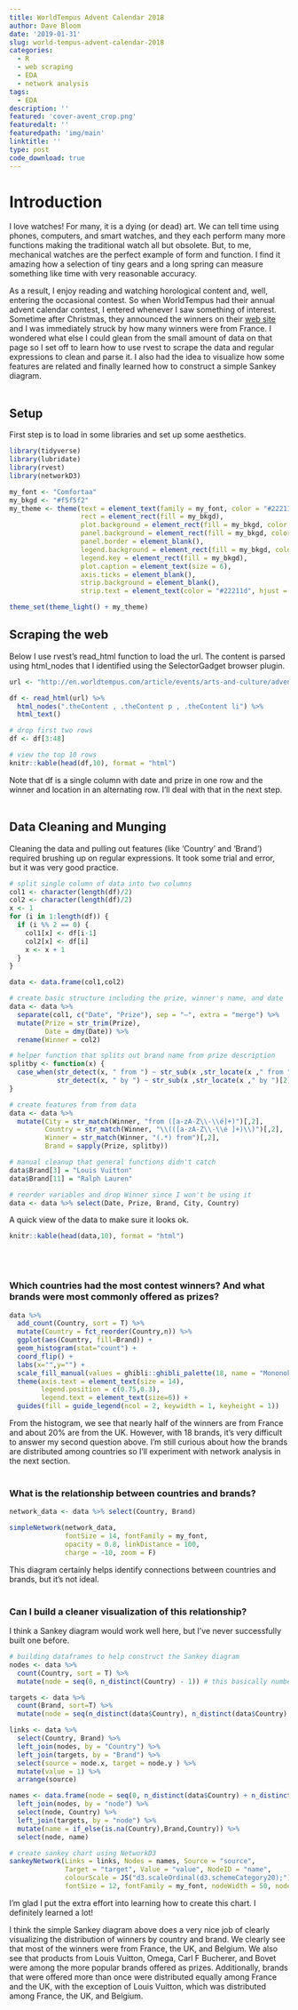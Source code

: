 ```yaml
---
title: WorldTempus Advent Calendar 2018
author: Dave Bloom
date: '2019-01-31'
slug: world-tempus-advent-calendar-2018
categories:
  - R
  - web scraping
  - EDA
  - network analysis
tags:
  - EDA
description: ''
featured: 'cover-avent_crop.png'
featuredalt: ''
featuredpath: 'img/main'
linktitle: ''
type: post
code_download: true
---
```


# Introduction

I love watches! For many, it is a dying (or dead) art. We can tell time using phones, computers, and smart watches, and they each perform many more functions making the traditional watch all but obsolete. But, to me, mechanical watches are the perfect example of form and function. I find it amazing how a selection of tiny gears and a long spring can measure something like time with very reasonable accuracy. 

As a result, I enjoy reading and watching horological content and, well, entering the occasional contest. So when WorldTempus had their annual advent calendar contest, I entered whenever I saw something of interest. Sometime after Christmas, they announced the winners on their [web site](http://en.worldtempus.com/article/events/arts-and-culture/advent-calendar-here-are-the-winners-26936.html?utm_source=Worldtempus+Concours+EN&utm_campaign=d835784c43-EMAIL_CAMPAIGN_2018_avent_gagnant_generale_EN&utm_medium=email&utm_term=0_1b496ba624-d835784c43-119672677) and I was immediately struck by how many winners were from France. I wondered what else I could glean from the small amount of data on that page so I set off to learn how to use rvest to scrape the data and regular expressions to clean and parse it. I also had the idea to visualize how some features are related and finally learned how to construct a simple Sankey diagram. 
</br></br>

## Setup
First step is to load in some libraries and set up some aesthetics.

```r
library(tidyverse)
library(lubridate)
library(rvest)
library(networkD3)
```

```r
my_font <- "Comfortaa"
my_bkgd <- "#f5f5f2"
my_theme <- theme(text = element_text(family = my_font, color = "#22211d"),
                  rect = element_rect(fill = my_bkgd),
                  plot.background = element_rect(fill = my_bkgd, color = NA),
                  panel.background = element_rect(fill = my_bkgd, color = NA),
                  panel.border = element_blank(),
                  legend.background = element_rect(fill = my_bkgd, color = NA),
                  legend.key = element_rect(fill = my_bkgd),
                  plot.caption = element_text(size = 6),
                  axis.ticks = element_blank(),
                  strip.background = element_blank(),
                  strip.text = element_text(color = "#22211d", hjust = 0.1, size = rel(1.1)))

theme_set(theme_light() + my_theme)
```


## Scraping the web
Below I use rvest's read_html function to load the url. The content is parsed using html_nodes that I identified using the SelectorGadget browser plugin. 

```r

url <- "http://en.worldtempus.com/article/events/arts-and-culture/advent-calendar-here-are-the-winners-26936.html?utm_source=Worldtempus+Concours+EN&utm_campaign=d835784c43-EMAIL_CAMPAIGN_2018_avent_gagnant_generale_EN&utm_medium=email&utm_term=0_1b496ba624-d835784c43-119672677"

df <- read_html(url) %>%
  html_nodes(".theContent , .theContent p , .theContent li") %>%
  html_text() 

# drop first two rows
df <- df[3:48] 

# view the top 10 rows
knitr::kable(head(df,10), format = "html")

```
Note that df is a single column with date and prize in one row and the winner and location in an alternating row. I'll deal with that in the next step.
</br></br>

## Data Cleaning and Munging
Cleaning the data and pulling out features (like 'Country' and 'Brand') required brushing up on regular expressions. It took some trial and error, but it was very good practice.

```r

# split single column of data into two columns
col1 <- character(length(df)/2)
col2 <- character(length(df)/2)
x <- 1
for (i in 1:length(df)) {
  if (i %% 2 == 0) {
    col1[x] <- df[i-1]
    col2[x] <- df[i]
    x <- x + 1
  }
}

data <- data.frame(col1,col2)

# create basic structure including the prize, winner's name, and date
data <- data %>% 
  separate(col1, c("Date", "Prize"), sep = "–", extra = "merge") %>%
  mutate(Prize = str_trim(Prize),
         Date = dmy(Date)) %>%
  rename(Winner = col2)

# helper function that splits out brand name from prize description
splitby <- function(x) {
  case_when(str_detect(x, " from ") ~ str_sub(x ,str_locate(x ," from ")[2]+1), 
            str_detect(x, " by ") ~ str_sub(x ,str_locate(x ," by ")[2]+1))
}

# create features from from data 
data <- data %>%
  mutate(City = str_match(Winner, "from ([a-zA-Z\\-\\é]+)")[,2],
         Country = str_match(Winner, "\\(([a-zA-Z\\-\\é ]+)\\)")[,2],
         Winner = str_match(Winner, "(.*) from")[,2],
         Brand = sapply(Prize, splitby))

# manual cleanup that general functions didn't catch
data$Brand[3] = "Louis Vuitton"
data$Brand[11] = "Ralph Lauren"

# reorder variables and drop Winner since I won't be using it
data <- data %>% select(Date, Prize, Brand, City, Country)

```


A quick view of the data to make sure it looks ok.

```r

knitr::kable(head(data,10), format = "html")
```

</br></br>

### Which countries had the most contest winners? And what brands were most commonly offered as prizes?

```r
 
data %>%
  add_count(Country, sort = T) %>%
  mutate(Country = fct_reorder(Country,n)) %>%
  ggplot(aes(Country, fill=Brand)) +
  geom_histogram(stat="count") +
  coord_flip() +
  labs(x="",y="") +
  scale_fill_manual(values = ghibli::ghibli_palette(18, name = "MononokeMedium", type = "continuous")) +
  theme(axis.text = element_text(size = 14),
        legend.position = c(0.75,0.3),
        legend.text = element_text(size=6)) +
  guides(fill = guide_legend(ncol = 2, keywidth = 1, keyheight = 1))

```

From the histogram, we see that nearly half of the winners are from France and about 20% are from the UK. However, with 18 brands, it's very difficult to answer my second question above. I'm still curious about how the brands are distributed among countries so I'll experiment with network analysis in the next section.
</br></br>

### What is the relationship between countries and brands?

```r

network_data <- data %>% select(Country, Brand) 

simpleNetwork(network_data, 
              fontSize = 14, fontFamily = my_font, 
              opacity = 0.8, linkDistance = 100, 
              charge = -10, zoom = F)

```
This diagram certainly helps identify connections between countries and brands, but it's not ideal. 
</br></br>

### Can I build a cleaner visualization of this relationship? 
I think a Sankey diagram would work well here, but I've never successfully built one before. 

```r

# building dataframes to help construct the Sankey diagram
nodes <- data %>%
  count(Country, sort = T) %>%
  mutate(node = seq(0, n_distinct(Country) - 1)) # this basically numbers each row 0 to 7

targets <- data %>%
  count(Brand, sort=T) %>%
  mutate(node = seq(n_distinct(data$Country), n_distinct(data$Country) + n_distinct(Brand) - 1)) # numbers rows 8 to 25

links <- data %>%
  select(Country, Brand) %>%
  left_join(nodes, by = "Country") %>%
  left_join(targets, by = "Brand") %>%
  select(source = node.x, target = node.y ) %>%
  mutate(value = 1) %>%
  arrange(source)

names <- data.frame(node = seq(0, n_distinct(data$Country) + n_distinct(data$Brand) - 1)) %>%
  left_join(nodes, by = "node") %>%
  select(node, Country) %>%
  left_join(targets, by = "node") %>%
  mutate(name = if_else(is.na(Country),Brand,Country)) %>%
  select(node, name) 

# create sankey chart using NetworkD3
sankeyNetwork(Links = links, Nodes = names, Source = "source",
              Target = "target", Value = "value", NodeID = "name",
              colourScale = JS("d3.scaleOrdinal(d3.schemeCategory20);"),
              fontSize = 12, fontFamily = my_font, nodeWidth = 50, nodePadding	= 2)
```

I'm glad I put the extra effort into learning how to create this chart. I definitely learned a lot!

I think the simple Sankey diagram above does a very nice job of clearly visualizing the distribution of winners by country and brand. We clearly see that most of the winners were from France, the UK, and Belgium. We also see that products from Louis Vuitton, Omega, Carl F Bucherer, and Bovet were among the more popular brands offered as prizes. Additionally, brands that were offered more than once were distributed equally among France and the UK, with the exception of Louis Vuitton, which was distributed among France, the UK, and Belgium.